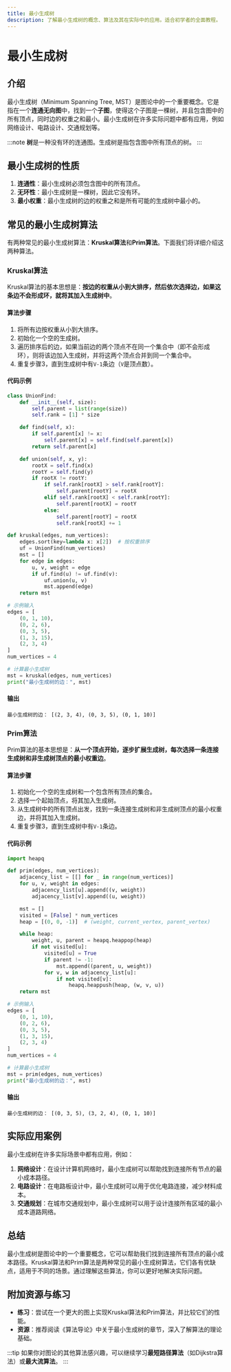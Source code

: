```yaml
---
title: 最小生成树
description: 了解最小生成树的概念、算法及其在实际中的应用。适合初学者的全面教程。
---
```


# 最小生成树

## 介绍

最小生成树（Minimum Spanning Tree, MST）是图论中的一个重要概念。它是指在一个**连通无向图**中，找到一个**子图**，使得这个子图是一棵树，并且包含图中的所有顶点，同时边的权重之和最小。最小生成树在许多实际问题中都有应用，例如网络设计、电路设计、交通规划等。

:::note
**树**是一种没有环的连通图。生成树是指包含图中所有顶点的树。
:::

## 最小生成树的性质

1. **连通性**：最小生成树必须包含图中的所有顶点。
2. **无环性**：最小生成树是一棵树，因此它没有环。
3. **最小权重**：最小生成树的边的权重之和是所有可能的生成树中最小的。

## 常见的最小生成树算法

有两种常见的最小生成树算法：**Kruskal算法**和**Prim算法**。下面我们将详细介绍这两种算法。

### Kruskal算法

Kruskal算法的基本思想是：**按边的权重从小到大排序，然后依次选择边，如果这条边不会形成环，就将其加入生成树中**。

#### 算法步骤

1. 将所有边按权重从小到大排序。
2. 初始化一个空的生成树。
3. 遍历排序后的边，如果当前边的两个顶点不在同一个集合中（即不会形成环），则将该边加入生成树，并将这两个顶点合并到同一个集合中。
4. 重复步骤3，直到生成树中有`V-1`条边（`V`是顶点数）。

#### 代码示例

```python
class UnionFind:
    def __init__(self, size):
        self.parent = list(range(size))
        self.rank = [1] * size

    def find(self, x):
        if self.parent[x] != x:
            self.parent[x] = self.find(self.parent[x])
        return self.parent[x]

    def union(self, x, y):
        rootX = self.find(x)
        rootY = self.find(y)
        if rootX != rootY:
            if self.rank[rootX] > self.rank[rootY]:
                self.parent[rootY] = rootX
            elif self.rank[rootX] < self.rank[rootY]:
                self.parent[rootX] = rootY
            else:
                self.parent[rootY] = rootX
                self.rank[rootX] += 1

def kruskal(edges, num_vertices):
    edges.sort(key=lambda x: x[2])  # 按权重排序
    uf = UnionFind(num_vertices)
    mst = []
    for edge in edges:
        u, v, weight = edge
        if uf.find(u) != uf.find(v):
            uf.union(u, v)
            mst.append(edge)
    return mst

# 示例输入
edges = [
    (0, 1, 10),
    (0, 2, 6),
    (0, 3, 5),
    (1, 3, 15),
    (2, 3, 4)
]
num_vertices = 4

# 计算最小生成树
mst = kruskal(edges, num_vertices)
print("最小生成树的边：", mst)
```

#### 输出

```
最小生成树的边： [(2, 3, 4), (0, 3, 5), (0, 1, 10)]
```

### Prim算法

Prim算法的基本思想是：**从一个顶点开始，逐步扩展生成树，每次选择一条连接生成树和非生成树顶点的最小权重边**。

#### 算法步骤

1. 初始化一个空的生成树和一个包含所有顶点的集合。
2. 选择一个起始顶点，将其加入生成树。
3. 从生成树中的所有顶点出发，找到一条连接生成树和非生成树顶点的最小权重边，并将其加入生成树。
4. 重复步骤3，直到生成树中有`V-1`条边。

#### 代码示例

```python
import heapq

def prim(edges, num_vertices):
    adjacency_list = [[] for _ in range(num_vertices)]
    for u, v, weight in edges:
        adjacency_list[u].append((v, weight))
        adjacency_list[v].append((u, weight))

    mst = []
    visited = [False] * num_vertices
    heap = [(0, 0, -1)]  # (weight, current_vertex, parent_vertex)

    while heap:
        weight, u, parent = heapq.heappop(heap)
        if not visited[u]:
            visited[u] = True
            if parent != -1:
                mst.append((parent, u, weight))
            for v, w in adjacency_list[u]:
                if not visited[v]:
                    heapq.heappush(heap, (w, v, u))
    return mst

# 示例输入
edges = [
    (0, 1, 10),
    (0, 2, 6),
    (0, 3, 5),
    (1, 3, 15),
    (2, 3, 4)
]
num_vertices = 4

# 计算最小生成树
mst = prim(edges, num_vertices)
print("最小生成树的边：", mst)
```

#### 输出

```
最小生成树的边： [(0, 3, 5), (3, 2, 4), (0, 1, 10)]
```

## 实际应用案例

最小生成树在许多实际场景中都有应用，例如：

1. **网络设计**：在设计计算机网络时，最小生成树可以帮助找到连接所有节点的最小成本路径。
2. **电路设计**：在电路板设计中，最小生成树可以用于优化电路连接，减少材料成本。
3. **交通规划**：在城市交通规划中，最小生成树可以用于设计连接所有区域的最小成本道路网络。

## 总结

最小生成树是图论中的一个重要概念，它可以帮助我们找到连接所有顶点的最小成本路径。Kruskal算法和Prim算法是两种常见的最小生成树算法，它们各有优缺点，适用于不同的场景。通过理解这些算法，你可以更好地解决实际问题。

## 附加资源与练习

- **练习**：尝试在一个更大的图上实现Kruskal算法和Prim算法，并比较它们的性能。
- **资源**：推荐阅读《算法导论》中关于最小生成树的章节，深入了解算法的理论基础。

:::tip
如果你对图论的其他算法感兴趣，可以继续学习**最短路径算法**（如Dijkstra算法）或**最大流算法**。
:::